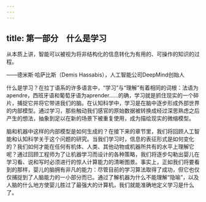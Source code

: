 ```yaml
---
---
---
```

title: 第一部分　什么是学习
---




从本质上讲，智能可以被视为将非结构化的信息转化为有用的、可操作的知识的过程。

——德米斯·哈萨比斯（Demis Hassabis），人工智能公司DeepMind创始人

什么是学习？在拉丁语系的许多语言中，“学习”与“理解”有着相同的词根：法语为apendre，西班牙语和葡萄牙语为aprender……的确，学习就是抓住现实的一个碎片，捕捉它并将它带进我们的脑。在认知科学中，学习是在脑中逐步形成外部世界的内部模型。通过学习，那些触动我们感官的原始数据被转换成经过深思熟虑之后产生的想法，抽象到足以在新的场景下被重复使用，成为描绘现实的微缩模型。

脑和机器中这样的内部模型是如何生成的？在接下来的章节里，我们将回顾人工智能和认知科学关于这个问题的研究。当我们学习时，信息的表征形式是如何变化的？我们如何才能在任何有机体、人类、其他动物或机器所共有的水平上理解它呢？通过回顾工程师为了让机器学习而设计的各种策略，我们将逐步勾勒出婴儿在学习看、说和写时必须进行的惊人计算能力的清晰图景。事实上，正如我们将要看到的那样，婴儿的脑拥有非凡的能力：尽管目前的学习算法取得了成功，但它也仅仅捕捉到了人脑能力的一小部分而已。通过了解机器为什么不能理解“隐喻”，以及人脑的什么地方使婴儿胜过了最强大的计算机，我们就能准确地定义学习是什么了。